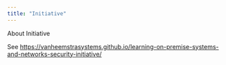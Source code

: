 ```yaml
---
title: "Initiative"
---
```


About Initiative

See <https://vanheemstrasystems.github.io/learning-on-premise-systems-and-networks-security-initiative/>
